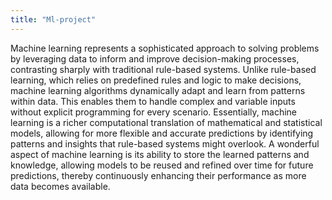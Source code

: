 ```yaml
---
title: "Ml-project"
---
```


Machine learning represents a sophisticated approach to solving problems by leveraging data to inform and improve decision-making processes, contrasting sharply with traditional rule-based systems. Unlike rule-based learning, which relies on predefined rules and logic to make decisions, machine learning algorithms dynamically adapt and learn from patterns within data. This enables them to handle complex and variable inputs without explicit programming for every scenario. Essentially, machine learning is a richer computational translation of mathematical and statistical models, allowing for more flexible and accurate predictions by identifying patterns and insights that rule-based systems might overlook. A wonderful aspect of machine learning is its ability to store the learned patterns and knowledge, allowing models to be reused and refined over time for future predictions, thereby continuously enhancing their performance as more data becomes available.
